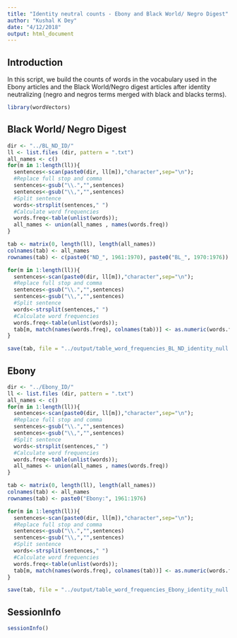 ```yaml
---
title: "Identity neutral counts - Ebony and Black World/ Negro Digest"
author: "Kushal K Dey"
date: "4/12/2018"
output: html_document
---
```


## Introduction

In this script, we build the counts of words in the vocabulary used in the 
Ebony articles and the Black World/Negro digest articles after identity
neutralizing (negro and negros terms merged with black and blacks terms).

```r
library(wordVectors)
```

## Black World/ Negro Digest

```r
dir <- "../BL_ND_ID/"
ll <- list.files (dir, pattern = ".txt")
all_names <- c()
for(m in 1:length(ll)){
  sentences<-scan(paste0(dir, ll[m]),"character",sep="\n");
  #Replace full stop and comma
  sentences<-gsub("\\.","",sentences)
  sentences<-gsub("\\,","",sentences)
  #Split sentence
  words<-strsplit(sentences," ")
  #Calculate word frequencies
  words.freq<-table(unlist(words));
  all_names <- union(all_names , names(words.freq))
}

tab <- matrix(0, length(ll), length(all_names))
colnames(tab) <- all_names
rownames(tab) <- c(paste0("ND_", 1961:1970), paste0("BL_", 1970:1976))

for(m in 1:length(ll)){
  sentences<-scan(paste0(dir, ll[m]),"character",sep="\n");
  #Replace full stop and comma
  sentences<-gsub("\\.","",sentences)
  sentences<-gsub("\\,","",sentences)
  #Split sentence
  words<-strsplit(sentences," ")
  #Calculate word frequencies
  words.freq<-table(unlist(words));
  tab[m, match(names(words.freq), colnames(tab))] <- as.numeric(words.freq)
}

```

```r
save(tab, file = "../output/table_word_frequencies_BL_ND_identity_null.rda")
```


## Ebony

```r
dir <- "../Ebony_ID/"
ll <- list.files (dir, pattern = ".txt")
all_names <- c()
for(m in 1:length(ll)){
  sentences<-scan(paste0(dir, ll[m]),"character",sep="\n");
  #Replace full stop and comma
  sentences<-gsub("\\.","",sentences)
  sentences<-gsub("\\,","",sentences)
  #Split sentence
  words<-strsplit(sentences," ")
  #Calculate word frequencies
  words.freq<-table(unlist(words));
  all_names <- union(all_names , names(words.freq))
}

tab <- matrix(0, length(ll), length(all_names))
colnames(tab) <- all_names
rownames(tab) <- paste0("Ebony:", 1961:1976)

for(m in 1:length(ll)){
  sentences<-scan(paste0(dir, ll[m]),"character",sep="\n");
  #Replace full stop and comma
  sentences<-gsub("\\.","",sentences)
  sentences<-gsub("\\,","",sentences)
  #Split sentence
  words<-strsplit(sentences," ")
  #Calculate word frequencies
  words.freq<-table(unlist(words));
  tab[m, match(names(words.freq), colnames(tab))] <- as.numeric(words.freq)
}

```

```r
save(tab, file = "../output/table_word_frequencies_Ebony_identity_null.rda")
```

## SessionInfo

```r
sessionInfo()
```

